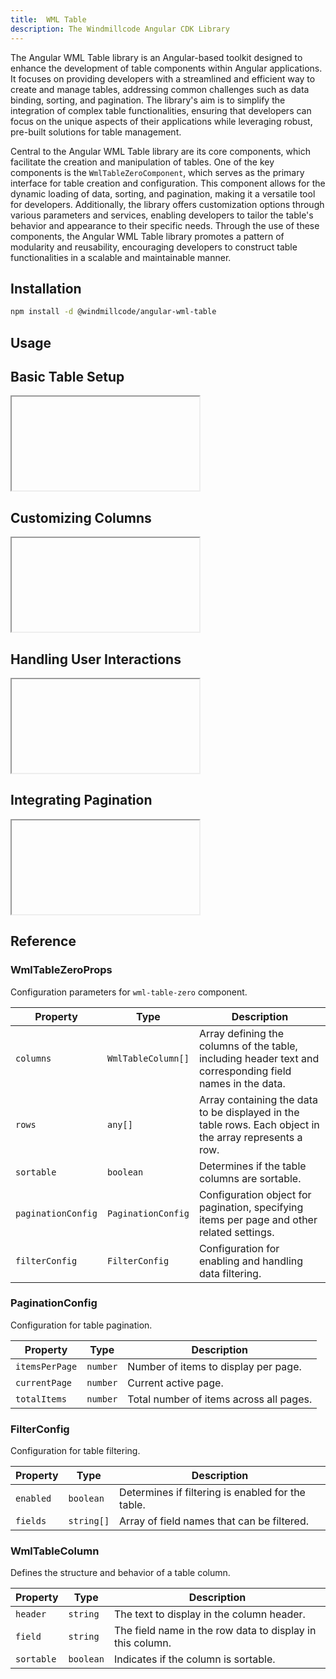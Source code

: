 ```yaml
---
title:  WML Table
description: The Windmillcode Angular CDK Library
---
```


The Angular WML Table library is an Angular-based toolkit designed to enhance the development of table components within Angular applications. It focuses on providing developers with a streamlined and efficient way to create and manage tables, addressing common challenges such as data binding, sorting, and pagination. The library's aim is to simplify the integration of complex table functionalities, ensuring that developers can focus on the unique aspects of their applications while leveraging robust, pre-built solutions for table management.

Central to the Angular WML Table library are its core components, which facilitate the creation and manipulation of tables. One of the key components is the `WmlTableZeroComponent`, which serves as the primary interface for table creation and configuration. This component allows for the dynamic loading of data, sorting, and pagination, making it a versatile tool for developers. Additionally, the library offers customization options through various parameters and services, enabling developers to tailor the table's behavior and appearance to their specific needs. Through the use of these components, the Angular WML Table library promotes a pattern of modularity and reusability, encouraging developers to construct table functionalities in a scalable and maintainable manner.

## Installation

```bash
npm install -d @windmillcode/angular-wml-table
```

## Usage

## Basic Table Setup

<iframe src=""></iframe>

## Customizing Columns

<iframe src=""></iframe>

## Handling User Interactions

<iframe src=""></iframe>

## Integrating Pagination

<iframe src=""></iframe>

## Reference

### WmlTableZeroProps
Configuration parameters for `wml-table-zero` component.

| Property           | Type                 | Description                                                  |
|--------------------|----------------------|--------------------------------------------------------------|
| `columns`          | `WmlTableColumn[]`   | Array defining the columns of the table, including header text and corresponding field names in the data. |
| `rows`             | `any[]`              | Array containing the data to be displayed in the table rows. Each object in the array represents a row. |
| `sortable`         | `boolean`            | Determines if the table columns are sortable.                |
| `paginationConfig` | `PaginationConfig`   | Configuration object for pagination, specifying items per page and other related settings. |
| `filterConfig`     | `FilterConfig`       | Configuration for enabling and handling data filtering.     |

### PaginationConfig
Configuration for table pagination.

| Property       | Type      | Description                                  |
|----------------|-----------|----------------------------------------------|
| `itemsPerPage` | `number`  | Number of items to display per page.         |
| `currentPage`  | `number`  | Current active page.                         |
| `totalItems`   | `number`  | Total number of items across all pages.      |

### FilterConfig
Configuration for table filtering.

| Property    | Type     | Description                                               |
|-------------|----------|-----------------------------------------------------------|
| `enabled`   | `boolean`| Determines if filtering is enabled for the table.         |
| `fields`    | `string[]`| Array of field names that can be filtered.               |

### WmlTableColumn
Defines the structure and behavior of a table column.

| Property    | Type      | Description                                  |
|-------------|-----------|----------------------------------------------|
| `header`    | `string`  | The text to display in the column header.    |
| `field`     | `string`  | The field name in the row data to display in this column. |
| `sortable`  | `boolean` | Indicates if the column is sortable.         |
